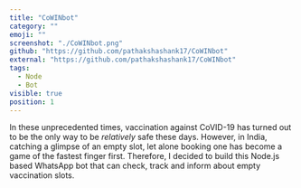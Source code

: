 ```yaml
---
title: "CoWINbot"
category: ""
emoji: ""
screenshot: "./CoWINbot.png"
github: "https://github.com/pathakshashank17/CoWINbot"
external: "https://github.com/pathakshashank17/CoWINbot"
tags:
  - Node
  - Bot
visible: true
position: 1
---
```


In these unprecedented times, vaccination against CoVID-19 has turned out to be the only way to be _relatively_ safe
these days. However, in India, catching a glimpse of an empty slot, let alone booking one has become a game of the
fastest finger first. Therefore, I decided to build this Node.js based WhatsApp bot that can check, track and inform
about empty vaccination slots.
